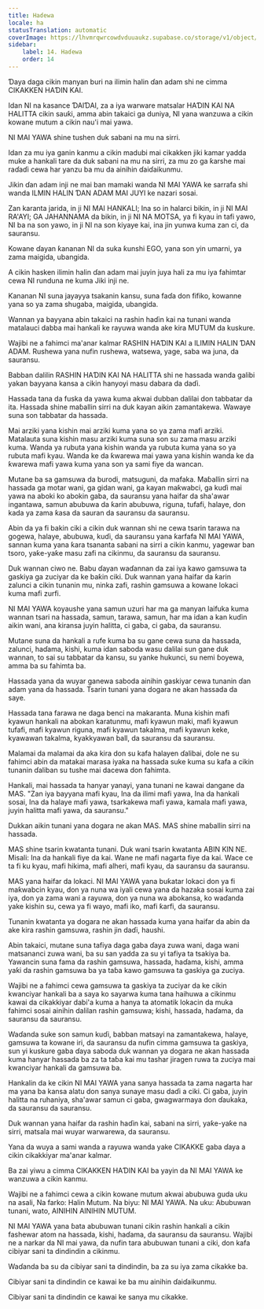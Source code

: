 ```yaml
---
title: Haɗewa
locale: ha
statusTranslation: automatic
coverImage: https://lhvmrqwrcowdvduuaukz.supabase.co/storage/v1/object/public/strapi-uploads/small_cover-educacion-fundamental.webp-2d51a7828a2b1309555be27f7e2a61a0.webp
sidebar:
    label: 14. Haɗewa
    order: 14
---
```

Ɗaya daga cikin manyan buri na ilimin halin ɗan adam shi ne cimma CIKAKKEN HAƊIN KAI.

Idan NI na kasance ƊAIƊAI, za a iya warware matsalar HAƊIN KAI NA HALITTA cikin sauƙi, amma abin takaici ga duniya, NI yana wanzuwa a cikin kowane mutum a cikin nau'i mai yawa.

NI MAI YAWA shine tushen duk sabani na mu na sirri.

Idan za mu iya ganin kanmu a cikin madubi mai cikakken jiki kamar yadda muke a hankali tare da duk sabani na mu na sirri, za mu zo ga ƙarshe mai raɗaɗi cewa har yanzu ba mu da ainihin ɗaiɗaikunmu.

Jikin ɗan adam inji ne mai ban mamaki wanda NI MAI YAWA ke sarrafa shi wanda ILMIN HALIN ƊAN ADAM MAI JUYI ke nazari sosai.

Zan karanta jarida, in ji NI MAI HANKALI; Ina so in halarci bikin, in ji NI MAI RA'AYI; GA JAHANNAMA da bikin, in ji NI NA MOTSA, ya fi kyau in tafi yawo, NI ba na son yawo, in ji NI na son kiyaye kai, ina jin yunwa kuma zan ci, da sauransu.

Kowane ɗayan ƙananan NI da suka ƙunshi EGO, yana son yin umarni, ya zama maigida, ubangida.

A cikin hasken ilimin halin ɗan adam mai juyin juya hali za mu iya fahimtar cewa NI runduna ne kuma Jiki inji ne.

Ƙananan NI suna jayayya tsakanin kansu, suna faɗa don fifiko, kowanne yana so ya zama shugaba, maigida, ubangida.

Wannan ya bayyana abin takaici na rashin haɗin kai na tunani wanda matalauci dabba mai hankali ke rayuwa wanda ake kira MUTUM da kuskure.

Wajibi ne a fahimci ma'anar kalmar RASHIN HAƊIN KAI a ILIMIN HALIN ƊAN ADAM. Rushewa yana nufin rushewa, watsewa, yage, saba wa juna, da sauransu.

Babban dalilin RASHIN HAƊIN KAI NA HALITTA shi ne hassada wanda galibi yakan bayyana kansa a cikin hanyoyi masu dabara da daɗi.

Hassada tana da fuska da yawa kuma akwai dubban dalilai don tabbatar da ita. Hassada shine maɓallin sirri na duk kayan aikin zamantakewa. Wawaye suna son tabbatar da hassada.

Mai arziki yana kishin mai arziki kuma yana so ya zama mafi arziki. Matalauta suna kishin masu arziki kuma suna son su zama masu arziki kuma. Wanda ya rubuta yana kishin wanda ya rubuta kuma yana so ya rubuta mafi kyau. Wanda ke da ƙwarewa mai yawa yana kishin wanda ke da ƙwarewa mafi yawa kuma yana son ya sami fiye da wancan.

Mutane ba sa gamsuwa da burodi, matsuguni, da mafaka. Maɓallin sirri na hassada ga motar wani, ga gidan wani, ga kayan maƙwabci, ga kuɗi mai yawa na aboki ko abokin gaba, da sauransu yana haifar da sha'awar ingantawa, samun abubuwa da ƙarin abubuwa, riguna, tufafi, halaye, don kada ya zama ƙasa da sauran da sauransu da sauransu.

Abin da ya fi bakin ciki a cikin duk wannan shi ne cewa tsarin tarawa na gogewa, halaye, abubuwa, kuɗi, da sauransu yana ƙarfafa NI MAI YAWA, sannan kuma yana ƙara tsananta sabani na sirri a cikin kanmu, yagewar ban tsoro, yaƙe-yaƙe masu zafi na cikinmu, da sauransu da sauransu.

Duk wannan ciwo ne. Babu ɗayan waɗannan da zai iya kawo gamsuwa ta gaskiya ga zuciyar da ke baƙin ciki. Duk wannan yana haifar da ƙarin zalunci a cikin tunanin mu, ninka zafi, rashin gamsuwa a kowane lokaci kuma mafi zurfi.

NI MAI YAWA koyaushe yana samun uzuri har ma ga manyan laifuka kuma wannan tsari na hassada, samun, tarawa, samun, har ma idan a kan kuɗin aikin wani, ana kiransa juyin halitta, ci gaba, ci gaba, da sauransu.

Mutane suna da hankali a rufe kuma ba su gane cewa suna da hassada, zalunci, haɗama, kishi, kuma idan saboda wasu dalilai sun gane duk wannan, to sai su tabbatar da kansu, su yanke hukunci, su nemi ɓoyewa, amma ba su fahimta ba.

Hassada yana da wuyar ganewa saboda ainihin gaskiyar cewa tunanin ɗan adam yana da hassada. Tsarin tunani yana dogara ne akan hassada da saye.

Hassada tana farawa ne daga benci na makaranta. Muna kishin mafi kyawun hankali na abokan karatunmu, mafi kyawun maki, mafi kyawun tufafi, mafi kyawun riguna, mafi kyawun takalma, mafi kyawun keke, kyawawan takalma, kyakkyawan ball, da sauransu da sauransu.

Malamai da malamai da aka kira don su kafa halayen ɗalibai, dole ne su fahimci abin da matakai marasa iyaka na hassada suke kuma su kafa a cikin tunanin ɗaliban su tushe mai dacewa don fahimta.

Hankali, mai hassada ta hanyar yanayi, yana tunani ne kawai dangane da MAS. "Zan iya bayyana mafi kyau, Ina da ilimi mafi yawa, Ina da hankali sosai, Ina da halaye mafi yawa, tsarkakewa mafi yawa, kamala mafi yawa, juyin halitta mafi yawa, da sauransu."

Dukkan aikin tunani yana dogara ne akan MAS. MAS shine maɓallin sirri na hassada.

MAS shine tsarin kwatanta tunani. Duk wani tsarin kwatanta ABIN KIN NE. Misali: Ina da hankali fiye da kai. Wane ne mafi nagarta fiye da kai. Wace ce ta fi ku kyau, mafi hikima, mafi alheri, mafi kyau, da sauransu da sauransu.

MAS yana haifar da lokaci. NI MAI YAWA yana buƙatar lokaci don ya fi maƙwabcin kyau, don ya nuna wa iyali cewa yana da hazaka sosai kuma zai iya, don ya zama wani a rayuwa, don ya nuna wa abokansa, ko waɗanda yake kishin su, cewa ya fi wayo, mafi iko, mafi ƙarfi, da sauransu.

Tunanin kwatanta ya dogara ne akan hassada kuma yana haifar da abin da ake kira rashin gamsuwa, rashin jin daɗi, haushi.

Abin takaici, mutane suna tafiya daga gaba ɗaya zuwa wani, daga wani matsananci zuwa wani, ba su san yadda za su yi tafiya ta tsakiya ba. Yawancin suna fama da rashin gamsuwa, hassada, haɗama, kishi, amma yaƙi da rashin gamsuwa ba ya taɓa kawo gamsuwa ta gaskiya ga zuciya.

Wajibi ne a fahimci cewa gamsuwa ta gaskiya ta zuciyar da ke cikin kwanciyar hankali ba a saya ko sayarwa kuma tana haihuwa a cikinmu kawai da cikakkiyar dabi'a kuma a hanya ta atomatik lokacin da muka fahimci sosai ainihin dalilan rashin gamsuwa; kishi, hassada, haɗama, da sauransu da sauransu.

Waɗanda suke son samun kuɗi, babban matsayi na zamantakewa, halaye, gamsuwa ta kowane iri, da sauransu da nufin cimma gamsuwa ta gaskiya, sun yi kuskure gaba ɗaya saboda duk wannan ya dogara ne akan hassada kuma hanyar hassada ba za ta taɓa kai mu tashar jiragen ruwa ta zuciya mai kwanciyar hankali da gamsuwa ba.

Hankalin da ke cikin NI MAI YAWA yana sanya hassada ta zama nagarta har ma yana ba kansa alatu don sanya sunaye masu daɗi a ciki. Ci gaba, juyin halitta na ruhaniya, sha'awar samun ci gaba, gwagwarmaya don ɗaukaka, da sauransu da sauransu.

Duk wannan yana haifar da rashin haɗin kai, sabani na sirri, yaƙe-yaƙe na sirri, matsala mai wuyar warwarewa, da sauransu.

Yana da wuya a sami wanda a rayuwa wanda yake CIKAKKE gaba ɗaya a cikin cikakkiyar ma'anar kalmar.

Ba zai yiwu a cimma CIKAKKEN HAƊIN KAI ba yayin da NI MAI YAWA ke wanzuwa a cikin kanmu.

Wajibi ne a fahimci cewa a cikin kowane mutum akwai abubuwa guda uku na asali, Na farko: Halin Mutum. Na biyu: NI MAI YAWA. Na uku: Abubuwan tunani, wato, AINIHIN AINIHIN MUTUM.

NI MAI YAWA yana ɓata abubuwan tunani cikin rashin hankali a cikin fashewar atom na hassada, kishi, haɗama, da sauransu da sauransu. Wajibi ne a narkar da NI mai yawa, da nufin tara abubuwan tunani a ciki, don kafa cibiyar sani ta dindindin a cikinmu.

Waɗanda ba su da cibiyar sani ta dindindin, ba za su iya zama cikakke ba.

Cibiyar sani ta dindindin ce kawai ke ba mu ainihin ɗaiɗaikunmu.

Cibiyar sani ta dindindin ce kawai ke sanya mu cikakke.

